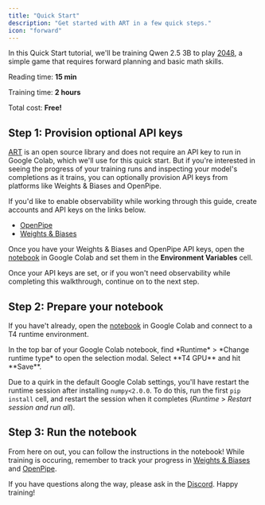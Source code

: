 ```yaml
---
title: "Quick Start"
description: "Get started with ART in a few quick steps."
icon: "forward"
---
```


In this Quick Start tutorial, we'll be training Qwen 2.5 3B to play [2048](https://play2048.co/), a simple game that requires forward planning and basic math skills.

<Info>

Reading time: <b>15 min</b>

Training time: <b>2 hours</b>

Total cost: <b>Free!</b>

</Info>

## Step 1: Provision optional API keys

[ART](https://github.com/OpenPipe/art) is an open source library and does not require an API key to run in Google Colab, which we'll use for this quick start. But if you're interested in seeing the progress of your training runs and inspecting your model's completions as it trains, you can optionally provision API keys from platforms like Weights & Biases and OpenPipe.

If you'd like to enable observability while working through this guide, create accounts and API keys on the links below.

- [OpenPipe](https://app.openpipe.ai)
- [Weights & Biases](https://wandb.ai/home)

Once you have your Weights & Biases and OpenPipe API keys, open the [notebook](https://colab.research.google.com/github/openpipe/art/blob/main/examples/2048/2048.ipynb) in Google Colab and set them in the **Environment Variables** cell.

Once your API keys are set, or if you won't need observability while completing this walkthrough, continue on to the next step.

## Step 2: Prepare your notebook

If you have't already, open the [notebook](https://colab.research.google.com/github/openpipe/art/blob/main/examples/2048/2048.ipynb) in Google Colab and connect to a T4 runtime environment.

<Accordion title="Connecting to a T4 GPU">
  In the top bar of your Google Colab notebook, find *Runtime* > *Change runtime
  type* to open the selection modal. Select **T4 GPU** and hit **Save**.
</Accordion>

Due to a quirk in the default Google Colab settings, you'll have restart the runtime session after installing `numpy<2.0.0`. To do this, run the first `pip install` cell, and restart the session when it completes (_Runtime_ > _Restart session and run all_).

## Step 3: Run the notebook

From here on out, you can follow the instructions in the notebook! While training is occuring, remember to track your progress in [Weights & Biases](https://wandb.ai) and [OpenPipe](https://app.openpipe.ai).

If you have questions along the way, please ask in the [Discord](https://discord.gg/zbBHRUpwf4). Happy training!
